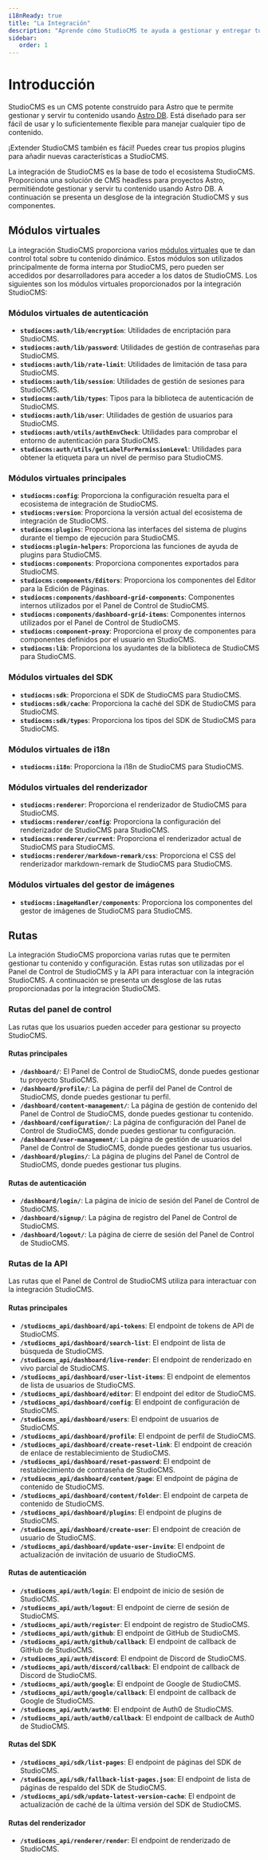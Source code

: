 ```yaml
---
i18nReady: true
title: "La Integración"
description: "Aprende cómo StudioCMS te ayuda a gestionar y entregar tu contenido explorando un desglose completo de sus componentes fundamentales."
sidebar:
   order: 1
---
```


# Introducción

StudioCMS es un CMS potente construido para Astro que te permite gestionar y servir tu contenido usando [Astro DB](https://docs.astro.build/es/guides/astro-db/). Está diseñado para ser fácil de usar y lo suficientemente flexible para manejar cualquier tipo de contenido.

¡Extender StudioCMS también es fácil! Puedes crear tus propios plugins para añadir nuevas características a StudioCMS.

La integración de StudioCMS es la base de todo el ecosistema StudioCMS. Proporciona una solución de CMS headless para proyectos Astro, permitiéndote gestionar y servir tu contenido usando Astro DB. A continuación se presenta un desglose de la integración StudioCMS y sus componentes.

## Módulos virtuales

La integración StudioCMS proporciona varios [módulos virtuales](https://es.vite.dev/guide/api-plugin#convencion-de-modulos-virtuales) que te dan control total sobre tu contenido dinámico. Estos módulos son utilizados principalmente de forma interna por StudioCMS, pero pueden ser accedidos por desarrolladores para acceder a los datos de StudioCMS. Los siguientes son los módulos virtuales proporcionados por la integración StudioCMS:


### Módulos virtuales de autenticación

- **`studiocms:auth/lib/encryption`**: Utilidades de encriptación para StudioCMS.
- **`studiocms:auth/lib/password`**: Utilidades de gestión de contraseñas para StudioCMS.
- **`studiocms:auth/lib/rate-limit`**: Utilidades de limitación de tasa para StudioCMS.
- **`studiocms:auth/lib/session`**: Utilidades de gestión de sesiones para StudioCMS.
- **`studiocms:auth/lib/types`**: Tipos para la biblioteca de autenticación de StudioCMS.
- **`studiocms:auth/lib/user`**: Utilidades de gestión de usuarios para StudioCMS.
- **`studiocms:auth/utils/authEnvCheck`**: Utilidades para comprobar el entorno de autenticación para StudioCMS.
- **`studiocms:auth/utils/getLabelForPermissionLevel`**: Utilidades para obtener la etiqueta para un nivel de permiso para StudioCMS.

### Módulos virtuales principales

- **`studiocms:config`**: Proporciona la configuración resuelta para el ecosistema de integración de StudioCMS.
- **`studiocms:version`**: Proporciona la versión actual del ecosistema de integración de StudioCMS.
- **`studiocms:plugins`**: Proporciona las interfaces del sistema de plugins durante el tiempo de ejecución para StudioCMS.
- **`studiocms:plugin-helpers`**: Proporciona las funciones de ayuda de plugins para StudioCMS.
- **`studiocms:components`**: Proporciona componentes exportados para StudioCMS.
- **`studiocms:components/Editors`**: Proporciona los componentes del Editor para la Edición de Páginas.
- **`studiocms:components/dashboard-grid-components`**: Componentes internos utilizados por el Panel de Control de StudioCMS.
- **`studiocms:components/dashboard-grid-items`**: Componentes internos utilizados por el Panel de Control de StudioCMS.
- **`studiocms:component-proxy`**: Proporciona el proxy de componentes para componentes definidos por el usuario en StudioCMS.
- **`studiocms:lib`**: Proporciona los ayudantes de la biblioteca de StudioCMS para StudioCMS.

### Módulos virtuales del SDK

- **`studiocms:sdk`**: Proporciona el SDK de StudioCMS para StudioCMS.
- **`studiocms:sdk/cache`**: Proporciona la caché del SDK de StudioCMS para StudioCMS.
- **`studiocms:sdk/types`**: Proporciona los tipos del SDK de StudioCMS para StudioCMS.

### Módulos virtuales de i18n

- **`studiocms:i18n`**: Proporciona la i18n de StudioCMS para StudioCMS.

### Módulos virtuales del renderizador

- **`studiocms:renderer`**: Proporciona el renderizador de StudioCMS para StudioCMS.
- **`studiocms:renderer/config`**: Proporciona la configuración del renderizador de StudioCMS para StudioCMS.
- **`studiocms:renderer/current`**: Proporciona el renderizador actual de StudioCMS para StudioCMS.
- **`studiocms:renderer/markdown-remark/css`**: Proporciona el CSS del renderizador markdown-remark de StudioCMS para StudioCMS.

### Módulos virtuales del gestor de imágenes

- **`studiocms:imageHandler/components`**: Proporciona los componentes del gestor de imágenes de StudioCMS para StudioCMS.

## Rutas

La integración StudioCMS proporciona varias rutas que te permiten gestionar tu contenido y configuración. Estas rutas son utilizadas por el Panel de Control de StudioCMS y la API para interactuar con la integración StudioCMS. A continuación se presenta un desglose de las rutas proporcionadas por la integración StudioCMS.

### Rutas del panel de control

Las rutas que los usuarios pueden acceder para gestionar su proyecto StudioCMS.

#### Rutas principales

- **`/dashboard/`**: El Panel de Control de StudioCMS, donde puedes gestionar tu proyecto StudioCMS.
- **`/dashboard/profile/`**: La página de perfil del Panel de Control de StudioCMS, donde puedes gestionar tu perfil.
- **`/dashboard/content-management/`**: La página de gestión de contenido del Panel de Control de StudioCMS, donde puedes gestionar tu contenido.
- **`/dashboard/configuration/`**: La página de configuración del Panel de Control de StudioCMS, donde puedes gestionar tu configuración.
- **`/dashboard/user-management/`**: La página de gestión de usuarios del Panel de Control de StudioCMS, donde puedes gestionar tus usuarios.
- **`/dashboard/plugins/`**: La página de plugins del Panel de Control de StudioCMS, donde puedes gestionar tus plugins.

#### Rutas de autenticación

- **`/dashboard/login/`**: La página de inicio de sesión del Panel de Control de StudioCMS.
- **`/dashboard/signup/`**: La página de registro del Panel de Control de StudioCMS.
- **`/dashboard/logout/`**: La página de cierre de sesión del Panel de Control de StudioCMS.

### Rutas de la API

Las rutas que el Panel de Control de StudioCMS utiliza para interactuar con la integración StudioCMS.

#### Rutas principales

- **`/studiocms_api/dashboard/api-tokens`**: El endpoint de tokens de API de StudioCMS.
- **`/studiocms_api/dashboard/search-list`**: El endpoint de lista de búsqueda de StudioCMS.
- **`/studiocms_api/dashboard/live-render`**: El endpoint de renderizado en vivo parcial de StudioCMS.
- **`/studiocms_api/dashboard/user-list-items`**: El endpoint de elementos de lista de usuarios de StudioCMS.
- **`/studiocms_api/dashboard/editor`**: El endpoint del editor de StudioCMS.
- **`/studiocms_api/dashboard/config`**: El endpoint de configuración de StudioCMS.
- **`/studiocms_api/dashboard/users`**: El endpoint de usuarios de StudioCMS.
- **`/studiocms_api/dashboard/profile`**: El endpoint de perfil de StudioCMS.
- **`/studiocms_api/dashboard/create-reset-link`**: El endpoint de creación de enlace de restablecimiento de StudioCMS.
- **`/studiocms_api/dashboard/reset-password`**: El endpoint de restablecimiento de contraseña de StudioCMS.
- **`/studiocms_api/dashboard/content/page`**: El endpoint de página de contenido de StudioCMS.
- **`/studiocms_api/dashboard/content/folder`**: El endpoint de carpeta de contenido de StudioCMS.
- **`/studiocms_api/dashboard/plugins`**: El endpoint de plugins de StudioCMS.
- **`/studiocms_api/dashboard/create-user`**: El endpoint de creación de usuario de StudioCMS.
- **`/studiocms_api/dashboard/update-user-invite`**: El endpoint de actualización de invitación de usuario de StudioCMS.

#### Rutas de autenticación

- **`/studiocms_api/auth/login`**: El endpoint de inicio de sesión de StudioCMS.
- **`/studiocms_api/auth/logout`**: El endpoint de cierre de sesión de StudioCMS.
- **`/studiocms_api/auth/register`**: El endpoint de registro de StudioCMS.
- **`/studiocms_api/auth/github`**: El endpoint de GitHub de StudioCMS.
- **`/studiocms_api/auth/github/callback`**: El endpoint de callback de GitHub de StudioCMS.
- **`/studiocms_api/auth/discord`**: El endpoint de Discord de StudioCMS.
- **`/studiocms_api/auth/discord/callback`**: El endpoint de callback de Discord de StudioCMS.
- **`/studiocms_api/auth/google`**: El endpoint de Google de StudioCMS.
- **`/studiocms_api/auth/google/callback`**: El endpoint de callback de Google de StudioCMS.
- **`/studiocms_api/auth/auth0`**: El endpoint de Auth0 de StudioCMS.
- **`/studiocms_api/auth/auth0/callback`**: El endpoint de callback de Auth0 de StudioCMS.

#### Rutas del SDK

- **`/studiocms_api/sdk/list-pages`**: El endpoint de páginas del SDK de StudioCMS.
- **`/studiocms_api/sdk/fallback-list-pages.json`**: El endpoint de lista de páginas de respaldo del SDK de StudioCMS.
- **`/studiocms_api/sdk/update-latest-version-cache`**: El endpoint de actualización de caché de la última versión del SDK de StudioCMS.

#### Rutas del renderizador

- **`/studiocms_api/renderer/render`**: El endpoint de renderizado de StudioCMS.